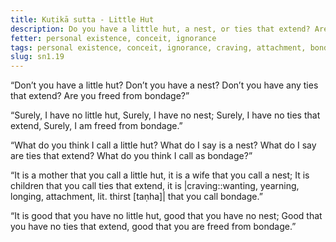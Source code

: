 ```yaml
---
title: Kuṭikā sutta - Little Hut
description: Do you have a little hut, a nest, or ties that extend? Are you freed from bondage?
fetter: personal existence, conceit, ignorance
tags: personal existence, conceit, ignorance, craving, attachment, bondage, freedom, sn, sn1-11, sn1
slug: sn1.19
---
```


“Don’t you have a little hut?
Don’t you have a nest?
Don’t you have any ties that extend?
Are you freed from bondage?”

“Surely, I have no little hut,
Surely, I have no nest;
Surely, I have no ties that extend,
Surely, I am freed from bondage.”

“What do you think I call a little hut?
What do I say is a nest?
What do I say are ties that extend?
What do you think I call as bondage?”

“It is a mother that you call a little hut,
it is a wife that you call a nest;
It is children that you call ties that extend,
it is |craving::wanting, yearning, longing, attachment, lit. thirst [taṇha]| that you call bondage.”

“It is good that you have no little hut,
good that you have no nest;
Good that you have no ties that extend,
good that you are freed from bondage.”